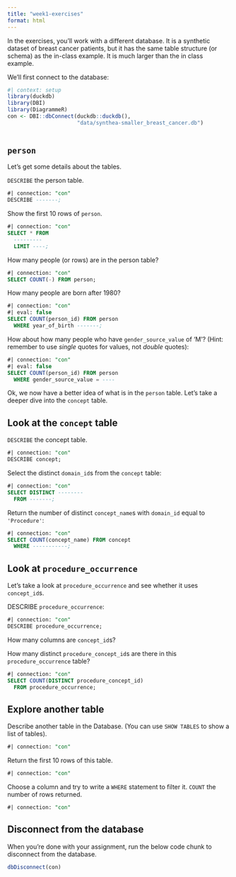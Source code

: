 ```yaml
---
title: "week1-exercises"
format: html
---
```


In the exercises, you'll work with a different database. It is a synthetic dataset of breast cancer patients, but it has the same table structure (or schema) as the in-class example. It is much larger than the in class example.

We'll first connect to the database:

```r
#| context: setup
library(duckdb)
library(DBI)
library(DiagrammeR)
con <- DBI::dbConnect(duckdb::duckdb(), 
                      "data/synthea-smaller_breast_cancer.db")
                      
```

## `person`

Let's get some details about the tables.

`DESCRIBE` the person table.

```sql
#| connection: "con"
DESCRIBE -------;
```

Show the first 10 rows of `person`.

```sql
#| connection: "con"
SELECT * FROM
  ---------
  LIMIT ----;
```


How many people (or rows) are in the person table?

```sql
#| connection: "con"
SELECT COUNT(-) FROM person;
```

How many people are born after 1980?

```sql
#| connection: "con"
#| eval: false
SELECT COUNT(person_id) FROM person
  WHERE year_of_birth -------;
```

How about how many people who have `gender_source_value` of 'M'? (Hint: remember to use *single* quotes for values, not *double* quotes):

```sql
#| connection: "con"
#| eval: false
SELECT COUNT(person_id) FROM person
  WHERE gender_source_value = ----
```

Ok, we now have a better idea of what is in the `person` table. Let's take a deeper dive into the `concept` table.

## Look at the `concept` table

`DESCRIBE` the concept table.

```sql
#| connection: "con"
DESCRIBE concept;
```

Select the distinct `domain_id`s from the `concept` table:

```sql
#| connection: "con"
SELECT DISTINCT --------
  FROM -------;
```

Return the number of distinct `concept_name`s with `domain_id` equal to `'Procedure'`:

```sql
#| connection: "con"
SELECT COUNT(concept_name) FROM concept
  WHERE -----------;
```

## Look at `procedure_occurrence`

Let's take a look at `procedure_occurrence` and see whether it uses `concept_id`s.

DESCRIBE `procedure_occurrence`:

```sql
#| connection: "con"
DESCRIBE procedure_occurrence;
```

How many columns are `concept_id`s?

How many distinct `procedure_concept_id`s are there in this `procedure_occurrence` table?

```sql
#| connection: "con"
SELECT COUNT(DISTINCT procedure_concept_id)
  FROM procedure_occurrence;

```

## Explore another table

Describe another table in the Database. (You can use `SHOW TABLES` to show a list of tables).

```sql
#| connection: "con"

```

Return the first 10 rows of this table.

```sql
#| connection: "con"

```

Choose a column and try to write a `WHERE` statement to filter it. `COUNT` the number of rows returned.

```sql
#| connection: "con"

```

## Disconnect from the database

When you're done with your assignment, run the below code chunk to disconnect from the database.

```r
dbDisconnect(con)
```